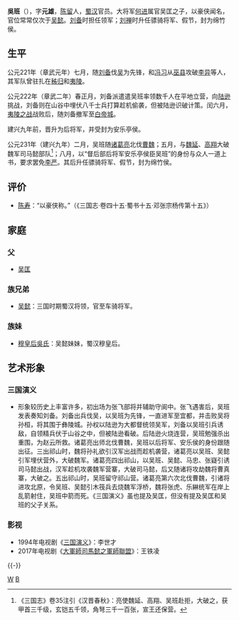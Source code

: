 '''吳班'''（{{bd|？||？||catIdx=W吴}}），字'''元雄'''，[[陈留|陈留]]人，[[蜀汉|蜀汉]]官员。大将军[[何进|何进]]属官吴匡之子，以豪侠闻名，官位常常仅次于[[吳懿|吴懿]]。[[刘备|刘备]]时担任领军；[[刘禅|刘禅]]时升任骠骑将军、假节，封为绵竹侯。

==生平==

公元221年（章武元年）七月，随[[刘备|刘备]]伐[[孫吳|吴]]为先锋，和[[冯习|冯习]]从[[巫县|巫县]]攻破[[李异|李异]]等人，其军队曾驻扎在[[秭归县|秭归]]和[[夷陵县|夷陵]]。

公元222年（章武二年）春正月，刘备派遣遣吴班率领数千人在平地立营，向[[陸遜|陆逊]]挑战，刘备则在山谷中埋伏八千士兵打算趁机偷袭，但被陆逊识破计策。闰六月，[[夷陵之战|夷陵之战]]战败后，随刘备撤军至[[白帝城|白帝城]]。

建兴九年前，晋升为后将军，并受封为安乐亭侯。

公元231年（建兴九年）二月，吴班随[[诸葛亮|诸葛亮]]北伐[[曹魏|曹魏]]；五月，与[[魏延|魏延]]、[[高翔_(三國)|高翔]]大破魏军司马懿部队<ref>《三国志》卷35注引《汉晋春秋》：亮使魏延、高翔、吴班赴拒，大破之，获甲首三千级，玄铠五千领，角弩三千一百张，宣王还保营。</ref>；八月，以“督后部后将军安乐亭侯臣吴班”的身份与众人一道上书，要求罢免[[李严_(蜀汉)|李严]]。其后升任骠骑将军、假节，封为绵竹侯。

==评价==
* [[陈寿|陈寿]]：“以豪侠称。”（《三国志·卷四十五·蜀书十五·邓张宗杨传第十五》）

==家庭==

===父===
*[[吴匡|吴匡]]
===族兄弟===
*[[吴懿|吴懿]]：三国时期蜀汉将领，官至车骑将军。
===族妹===
*[[吴皇后_(蜀汉)|穆皇后吳氏]]：吴懿妹妹，蜀汉穆皇后。

==艺术形象==
===三国演义===
* 形象较历史上丰富许多，初出场为张飞部将并辅助守阆中。张飞遇害后，吴班发表奏知刘备。刘备出兵伐吴，以吴班为先锋，一直进军至宜都，并击败吴将孙桓，将其围于彝陵城。孙权以陆逊为大都督统领吴军，刘备以吴班引兵诱敌，自领精兵伏于山谷之中，但被陆逊看破。后陆逊火烧连营，吴班勉强杀出重围，为赵云所救。诸葛亮出师北伐曹魏，吴班以后将军、安乐侯的身份跟随出征。三出祁山时，魏将孙礼欲引汉军出战而趁机袭营，诸葛亮以吴班、吴懿引军埋伏营外，大破魏军。诸葛亮四出祁山，以吴班、吴懿、马忠、张嶷引诱司马懿出战，汉军趁机攻袭魏军营寨，大破司马懿，后又随诸将攻劫魏将曹真寨，大破之。五出祁山时，吴班留守祁山营。诸葛亮第六次北伐曹魏，引诸将进攻北原，令吴班、吴懿引木筏兵去烧魏军浮桥，魏将张虎、乐綝统军在岸上乱箭射住，吴班中箭而死。《三国演义》虽也提及吴匡，但没有提及吴匡和吴班的父子关系。

===影视===
* 1994年电视剧《[[三国演义_(电视剧)|三国演义]]》：李世才
* 2017年电视剧《[[大軍師司馬懿之軍師聯盟|大軍師司馬懿之軍師聯盟]]》：王铁凌

{{-}}
{{start box}}
{{s-off}}
{{s-before|不明|上一位可考者[[李严_(蜀汉)|李严]]}}
{{s-title|[[蜀汉|蜀汉]][[骠骑将军|骠骑将军]]|时间不详}}
{{s-after|不明|下一位可考者<br>右骠骑将军[[胡济|胡济]]}}
{{end box}}


[[Category:三国政治人物|W]]
[[Category:吳姓|B]]
{{三国志|nocat}}